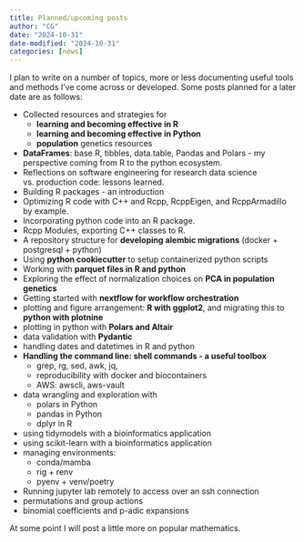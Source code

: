 ```yaml
---
title: Planned/upcoming posts
author: "CG"
date: "2024-10-31"
date-modified: "2024-10-31"
categories: [news]
---
```


I plan to write on a number of topics, more or less documenting useful tools and methods I've come across or developed. Some posts planned for a later date are as follows:

- Collected resources and strategies for 
    - **learning and becoming effective in R**
    - **learning and becoming effective in Python**
    - **population** genetics resources
- **DataFrames**: base R, tibbles, data.table, Pandas and Polars - my perspective coming from R to the python ecosystem.
- Reflections on software engineering for research data science vs. production code: lessons learned.
- Building R packages - an introduction
- Optimizing R code with C++ and Rcpp, RcppEigen, and RcppArmadillo by example.
- Incorporating python code into an R package.
- Rcpp Modules, exporting C++ classes to R.
- A repository structure for **developing alembic migrations** (docker + postgresql + python)
- Using **python cookiecutter** to setup containerized python scripts
- Working with **parquet files in R and python**
- Exploring the effect of normalization choices on **PCA in population genetics**
- Getting started with **nextflow for workflow orchestration**
- plotting and figure arrangement: **R with ggplot2**, and migrating this to **python with plotnine**
- plotting in python with **Polars and Altair**
- data validation with **Pydantic**
- handling dates and datetimes in R and python
- **Handling the command line: shell commands - a useful toolbox**
    - grep, rg, sed, awk, jq, 
    - reproducibility with docker and biocontainers 
    - AWS: awscli, aws-vault
- data wrangling and exploration with
    - polars in Python
    - pandas in Python
    - dplyr in R
- using tidymodels with a bioinformatics application
- using scikit-learn with a bioinformatics application
- managing environments:
    - conda/mamba
    - rig + renv
    - pyenv + venv/poetry
- Running jupyter lab remotely to access over an ssh connection
- permutations and group actions
- binomial coefficients and p-adic expansions

At some point I will post a little more on popular mathematics.
